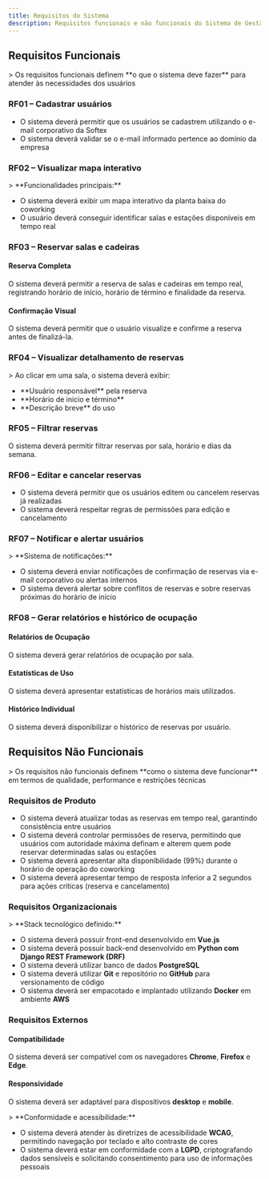```yaml
---
title: Requisitos do Sistema
description: Requisitos funcionais e não funcionais do Sistema de Gestão de Salas e Coworking
---
```



## Requisitos Funcionais

<div class="softex-process">
> Os requisitos funcionais definem **o que o sistema deve fazer** para atender às necessidades dos usuários
</div>

### RF01 – Cadastrar usuários

<ul class="softex-list">
  <li>O sistema deverá permitir que os usuários se cadastrem utilizando o e-mail corporativo da Softex</li>
  <li>O sistema deverá validar se o e-mail informado pertence ao domínio da empresa</li>
</ul>

### RF02 – Visualizar mapa interativo

<div class="softex-process">
> **Funcionalidades principais:**
</div>

<ul class="softex-list">
  <li>O sistema deverá exibir um mapa interativo da planta baixa do coworking</li>
  <li>O usuário deverá conseguir identificar salas e estações disponíveis em tempo real</li>
</ul>

### RF03 – Reservar salas e cadeiras

<div class="fases-container">
  <div class="fase-item">
    <h4>Reserva Completa</h4>
    <p>O sistema deverá permitir a reserva de salas e cadeiras em tempo real, registrando horário de início, horário de término e finalidade da reserva.</p>
  </div>
  
  <div class="fase-item">
    <h4>Confirmação Visual</h4>
    <p>O sistema deverá permitir que o usuário visualize e confirme a reserva antes de finalizá-la.</p>
  </div>
</div>

### RF04 – Visualizar detalhamento de reservas

<div class="softex-process">
> Ao clicar em uma sala, o sistema deverá exibir:
</div>

<ul class="softex-list">
  <li>**Usuário responsável** pela reserva</li>
  <li>**Horário de início e término**</li>
  <li>**Descrição breve** do uso</li>
</ul>

### RF05 – Filtrar reservas

<p>O sistema deverá permitir filtrar reservas por sala, horário e dias da semana.</p>

### RF06 – Editar e cancelar reservas

<ul class="softex-flow">
  <li>O sistema deverá permitir que os usuários editem ou cancelem reservas já realizadas</li>
  <li>O sistema deverá respeitar regras de permissões para edição e cancelamento</li>
</ul>

### RF07 – Notificar e alertar usuários

<div class="softex-process">
> **Sistema de notificações:**
</div>

<ul class="softex-list">
  <li>O sistema deverá enviar notificações de confirmação de reservas via e-mail corporativo ou alertas internos</li>
  <li>O sistema deverá alertar sobre conflitos de reservas e sobre reservas próximas do horário de início</li>
</ul>

### RF08 – Gerar relatórios e histórico de ocupação

<div class="fases-container">
  <div class="fase-item">
    <h4>Relatórios de Ocupação</h4>
    <p>O sistema deverá gerar relatórios de ocupação por sala.</p>
  </div>
  
  <div class="fase-item">
    <h4>Estatísticas de Uso</h4>
    <p>O sistema deverá apresentar estatísticas de horários mais utilizados.</p>
  </div>
  
  <div class="fase-item">
    <h4>Histórico Individual</h4>
    <p>O sistema deverá disponibilizar o histórico de reservas por usuário.</p>
  </div>
</div>

## Requisitos Não Funcionais

<div class="softex-process">
> Os requisitos não funcionais definem **como o sistema deve funcionar** em termos de qualidade, performance e restrições técnicas
</div>

### Requisitos de Produto

<ul class="softex-list">
  <li>O sistema deverá atualizar todas as reservas em tempo real, garantindo consistência entre usuários</li>
  <li>O sistema deverá controlar permissões de reserva, permitindo que usuários com autoridade máxima definam e alterem quem pode reservar determinadas salas ou estações</li>
  <li>O sistema deverá apresentar alta disponibilidade (99%) durante o horário de operação do coworking</li>
  <li>O sistema deverá apresentar tempo de resposta inferior a 2 segundos para ações críticas (reserva e cancelamento)</li>
</ul>

### Requisitos Organizacionais

<div class="softex-process">
> **Stack tecnológico definido:**
</div>

<ul class="softex-flow">
  <li>O sistema deverá possuir front-end desenvolvido em <strong>Vue.js</strong></li>
  <li>O sistema deverá possuir back-end desenvolvido em <strong>Python com Django REST Framework (DRF)</strong></li>
  <li>O sistema deverá utilizar banco de dados <strong>PostgreSQL</strong></li>
  <li>O sistema deverá utilizar <strong>Git</strong> e repositório no <strong>GitHub</strong> para versionamento de código</li>
  <li>O sistema deverá ser empacotado e implantado utilizando <strong>Docker</strong> em ambiente <strong>AWS</strong></li>
</ul>

### Requisitos Externos

<div class="fases-container">
  <div class="fase-item">
    <h4>Compatibilidade</h4>
    <p>O sistema deverá ser compatível com os navegadores <strong>Chrome</strong>, <strong>Firefox</strong> e <strong>Edge</strong>.</p>
  </div>
  
  <div class="fase-item">
    <h4>Responsividade</h4>
    <p>O sistema deverá ser adaptável para dispositivos <strong>desktop</strong> e <strong>mobile</strong>.</p>
  </div>
</div>

<div class="softex-process">
> **Conformidade e acessibilidade:**
</div>

<ul class="softex-list">
  <li>O sistema deverá atender às diretrizes de acessibilidade <strong>WCAG</strong>, permitindo navegação por teclado e alto contraste de cores</li>
  <li>O sistema deverá estar em conformidade com a <strong>LGPD</strong>, criptografando dados sensíveis e solicitando consentimento para uso de informações pessoais</li>
</ul>
